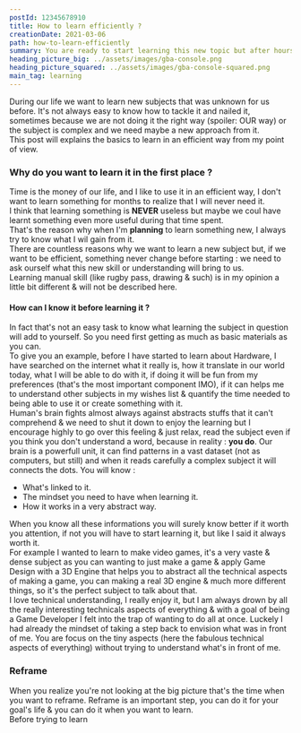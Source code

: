 ```yaml
---
postId: 12345678910
title: How to learn efficiently ?
creationDate: 2021-03-06
path: how-to-learn-efficiently
summary: You are ready to start learning this new topic but after hours of research you feel stucked.
heading_picture_big: ../assets/images/gba-console.png
heading_picture_squared: ../assets/images/gba-console-squared.png
main_tag: learning
---
```


<p class="post-text-intro">
  During our life we want to learn new subjects that was unknown for us before.
  It's not always easy to know how to tackle it and nailed it, sometimes because
  we are not doing it the right way (spoiler: OUR way) or the subject is complex
  and we need maybe a new approach from it.
  <br />
  This post will explains the basics to learn in an efficient way from my point
  of view.
</p>

<h3 id="post-template-h3-default">
  Why do you want to learn it in the first place ?
</h3>
<p>
  Time is the money of our life, and I like to use it in an efficient way, I
  don't want to learn something for months to realize that I will never need it.
  <br />I think that learning something is <b>NEVER</b> useless but maybe we coul
  have learnt something even more useful during that time spent. <br />
  That's the reason why when I'm <b>planning</b> to learn something new, I
  always try to know what I wil gain from it. <br />
  There are countless reasons why we want to learn a new subject but, if we want
  to be efficient, something never change before starting : we need to ask ourself
  what this new skill or understanding will bring to us. <br />
  Learning manual skill (like rugby pass, drawing & such) is in my opinion a
  little bit different & will not be described here.
</p>

<h4>How can I know it before learning it ?</h4>
<p>
  In fact that's not an easy task to know what learning the subject in question
  will add to yourself. So you need first getting as much as basic materials as
  you can. <br />
  To give you an example, before I have started to learn about Hardware, I have searched
  on the internet what it really is, how it translate in our world today, what I
  will be able to do with it, if doing it will be fun from my preferences (that's
  the most important component IMO), if it can helps me to understand other subjects
  in my wishes list & quantify the time needed to being able to use it or create
  something with it.
  <br />
  Human's brain fights almost always against abstracts stuffs that it can't comprehend
  & we need to shut it down to enjoy the learning but I encourage highly to go over
  this feeling & just relax, read the subject even if you think you don't understand
  a word, because in reality : <b>you do</b>. Our brain is a powerfull unit, it can
  find patterns in a vast dataset (not as computers, but still) and when it reads
  carefully a complex subject it will connects the dots. You will know : <ul>
    <li>What's linked to it.</li>
    <li>The mindset you need to have when learning it.</li>
    <li>How it works in a very abstract way.</li>
  </ul>
</p>
<p>
  When you know all these informations you will surely know better if it worth
  you attention, if not you will have to start learning it, but like I said it
  always worth it.
  <br />
  For example I wanted to learn to make video games, it's a very vaste & dense
  subject as you can wanting to just make a game & apply Game Design with a 3D
  Engine that helps you to abstract all the technical aspects of making a game,
  you can making a real 3D engine & much more different things, so it's the
  perfect subject to talk about that.
  <br />I love technical understanding, I really enjoy it, but I am always drown
  by all the really interesting technicals aspects of everything & with a goal of
  being a Game Developer I felt into the trap of wanting to do all at once. Luckely
  I had already the mindset of taking a step back to envision what was in front of
  me. You are focus on the tiny aspects (here the fabulous technical aspects of everything)
  without trying to understand what's in front of me.
</p>
<h3>Reframe</h3>
<p>
  When you realize you're not looking at the big picture that's the time when
  you want to reframe. Reframe is an important step, you can do it for your
  goal's life & you can do it when you want to learn.
  <br />
  Before trying to learn
</p>

<!--


 -->

